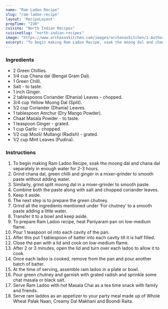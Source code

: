 ---
name: "Ram Ladoo Recipe"
slug: "ram-ladoo-recipe"
layout: 'RecipeLayout'
prepTime: "230"
cuisine: "North Indian Recipes"
cuisineSlug: "north-indian-recipes"
image: "https://www.archanaskitchen.com/images/archanaskitchen/1-Author/Preeti_Tamilarasan/Ram_Ladoo.jpg"
excerpt: "To begin making Ram Ladoo Recipe, soak the moong dal and chana dal separately in enough water for 2-3 hours"
---

### Ingredients

- 2 Green Chillies.
- 1/4 cup Chana dal (Bengal Gram Dal).
- 1 Green Chilli.
- Salt - to taste.
- 1 inch Ginger.
- 2 tablespoons Coriander (Dhania) Leaves - chopped.
- 3/4 cup Yellow Moong Dal (Split).
- 1/2 cup Coriander (Dhania) Leaves.
- 1 tablespoon Amchur (Dry Mango Powder).
- Chaat Masala Powder - to taste.
- 1 teaspoon Ginger - grated.
- 1 cup Garlic - chopped.
- 1/2 cup Mooli/ Mullangi (Radish) - grated.
- 1/2 cup Mint Leaves (Pudina).

### Instructions

1. To begin making Ram Ladoo Recipe, soak the moong dal and chana dal separately in enough water for 2-3 hours.
1. Grind chana dal, green chilli and ginger in a mixer-grinder to smooth paste without adding water.
1. Similarly, grind split moong dal in a mixer-grinder to smooth paste.
1. Combine both the paste along with salt and chopped coriander leaves.
1. Keep it aside.
1. The next step is to prepare the green chutney.
1. Grind all the ingredients mentioned under ‘For chutney’ to a smooth paste adding a little water.
1. Transfer it to a bowl and keep aside.
1. To prepare Ram Ladoo recipe, heat Paniyaram pan on low-medium flame.
1. Pour 1 teaspoon oil into each cavity of the pan.
1. After this put 1 tablespoon of batter into each cavity till it is half filled.
1. Close the pan with a lid and cook on low-medium flame.
1. After 2 or 3 minutes, open the lid and turn over each ladoo to allow it to cook.
1. Once each ladoo is cooked, remove from the pan and pour another batch of batter.
1. At the time of serving, assemble ram ladoo in a plate or bowl.
1. Pour green chutney and garnish with grated radish and sprinkle some chat masala or black salt.
1. Serve Ram Ladoo with hot Masala Chai as a tea time snack with family and friends.
1. Serve ram laddos as an appetizer to your party meal made up of  Whole Wheat Palak Naan, Creamy Dal Makhani and Boondi Raita.
